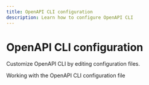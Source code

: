 ```yaml
---
title: OpenAPI CLI configuration
description: Learn how to configure OpenAPI CLI
---
```



# OpenAPI CLI configuration

Customize OpenAPI CLI by editing configuration files.

<div>

  <Flex justifyContent="space-between">
    <WideTile to="./configuration-file.mdx" header="Configuration file">
      Working with the OpenAPI CLI configuration file
    </WideTile>
  </Flex>
</div>

